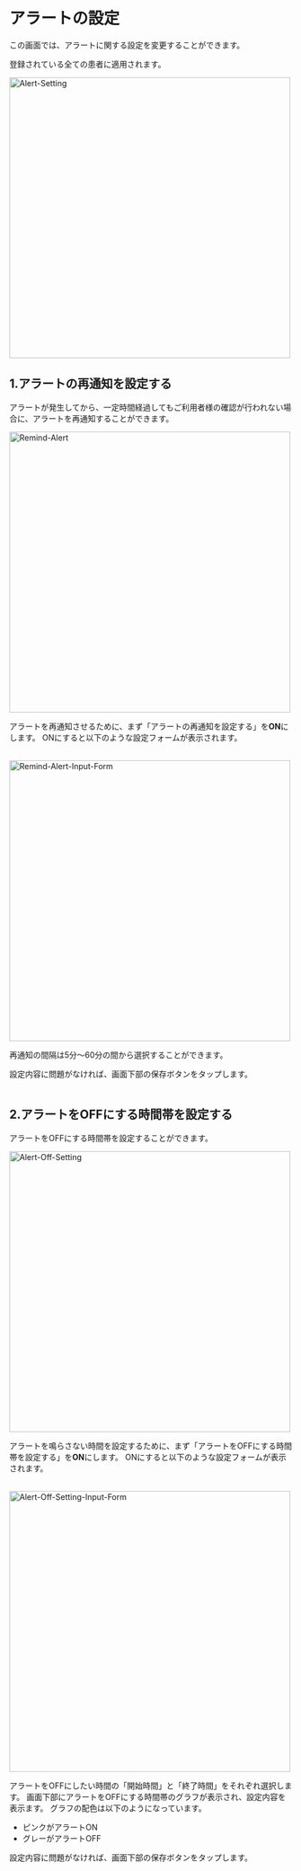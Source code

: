 # アラートの設定

この画面では、アラートに関する設定を変更することができます。

<Warning>登録されている全ての患者に適用されます。</Warning>

<Image src="/assets/setting/alert-setting/alert-setting.png" alt="Alert-Setting" height="500" />

## 1.アラートの再通知を設定する

アラートが発生してから、一定時間経過してもご利用者様の確認が行われない場合に、アラートを再通知することができます。

<Image src="/assets/setting/alert-setting/remind-alert.png" alt="Remind-Alert" height="500" />

アラートを再通知させるために、まず「アラートの再通知を設定する」を**ON**にします。
ONにすると以下のような設定フォームが表示されます。<br></br>

<Image src="/assets/setting/alert-setting/remind-alert-input-form.png" alt="Remind-Alert-Input-Form" height="500" />

再通知の間隔は5分〜60分の間から選択することができます。

設定内容に問題がなければ、画面下部の保存ボタンをタップします。
<br></br>

## 2.アラートをOFFにする時間帯を設定する

アラートをOFFにする時間帯を設定することができます。

<Image src="/assets/setting/alert-setting/alert-off-setting.png" alt="Alert-Off-Setting" height="500" />

アラートを鳴らさない時間を設定するために、まず「アラートをOFFにする時間帯を設定する」を**ON**にします。
ONにすると以下のような設定フォームが表示されます。<br></br>

<Image src="/assets/setting/alert-setting/alert-off-setting-input-form.png" alt="Alert-Off-Setting-Input-Form" height="500" />

アラートをOFFにしたい時間の「開始時間」と「終了時間」をそれぞれ選択します。
画面下部にアラートをOFFにする時間帯のグラフが表示され、設定内容を表示ます。
グラフの配色は以下のようになっています。

- ピンクがアラートON
- グレーがアラートOFF

設定内容に問題がなければ、画面下部の保存ボタンをタップします。

